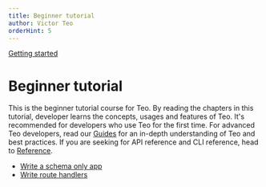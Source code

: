 ```yaml
---
title: Beginner tutorial
author: Victor Teo
orderHint: 5
---
```


<div className="breadcrumbs">
  <span className="breadcrumb">
    <a href="/getting-started">Getting started</a>
  </span>
</div>

# Beginner tutorial

This is the beginner tutorial course for Teo. By reading the chapters in this 
tutorial, developer learns the concepts, usages and features of Teo. It's 
recommended for developers who use Teo for the first time. For advanced 
Teo developers, read our [Guides](/guides) for an in-depth understanding 
of Teo and best practices. If you are seeking for API reference and CLI reference,
head to [Reference](/reference).

* [Write a schema only app](/getting-started/beginner-tutorial/write-a-schema-only-app)
* [Write route handlers](/getting-started/beginner-tutorial/write-route-handlers)
